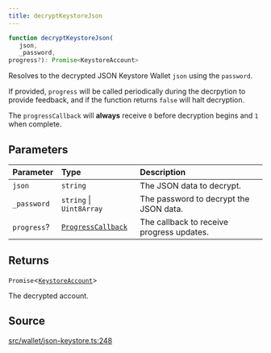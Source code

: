 ```yaml
---
title: decryptKeystoreJson
---
```


```ts
function decryptKeystoreJson(
   json, 
   _password, 
progress?): Promise<KeystoreAccount>
```

Resolves to the decrypted JSON Keystore Wallet `json` using the `password`.

If provided, `progress` will be called periodically during the decrpytion to provide feedback, and if the function
returns `false` will halt decryption.

The `progressCallback` will **always** receive `0` before decryption begins and `1` when complete.

## Parameters

| Parameter | Type | Description |
| :------ | :------ | :------ |
| `json` | `string` | The JSON data to decrypt. |
| `_password` | `string` \| `Uint8Array` | The password to decrypt the JSON data. |
| `progress`? | [`ProgressCallback`](/content/type-aliases/ProgressCallback) | The callback to receive progress updates. |

## Returns

`Promise`\<[`KeystoreAccount`](/content/type-aliases/KeystoreAccount)\>

The decrypted account.

## Source

[src/wallet/json-keystore.ts:248](https://github.com/dominant-strategies/quais-6.js/blob/95934f9b18ff90a0666dd9772179b612f2ad5510/src/wallet/json-keystore.ts#L248)
